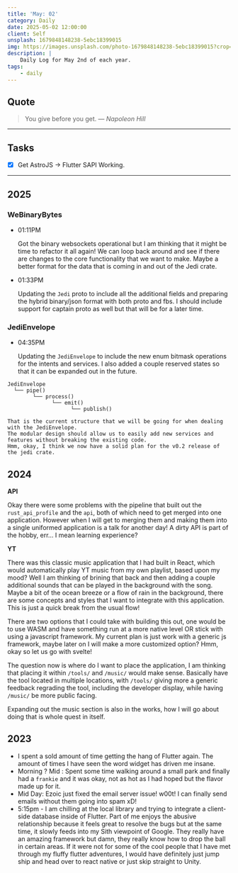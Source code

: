 ```yaml
---
title: 'May: 02'
category: Daily
date: 2025-05-02 12:00:00
client: Self
unsplash: 1679848148238-5ebc18399015
img: https://images.unsplash.com/photo-1679848148238-5ebc18399015?crop=entropy&cs=srgb&fm=jpg&ixid=MnwzNjM5Nzd8MHwxfHJhbmRvbXx8fHx8fHx8fDE2ODE3NDg2ODY&ixlib=rb-4.0.3&q=85
description: |
    Daily Log for May 2nd of each year.
tags:
    - daily
---
```


## Quote

> You give before you get.
> — <cite>Napoleon Hill</cite>

---

## Tasks

-   [X] Get AstroJS -> Flutter SAPI Working.

---

## 2025

### WeBinaryBytes

-   01:11PM

    Got the binary websockets operational but I am thinking that it might be time to refactor it all again!
    We can loop back around and see if there are changes to the core functionality that we want to make.
    Maybe a better format for the data that is coming in and out of the Jedi crate.

-   01:33PM

    Updating the `Jedi` proto to include all the additional fields and preparing the hybrid binary/json format with both proto and fbs.
    I should include support for captain proto as well but that will be for a later time.

### JediEnvelope

-   04:35PM

    Updating the `JediEnvelope` to include the new enum bitmask operations for the intents and services.
    I also added a couple reserved states so that it can be expanded out in the future.

```
JediEnvelope
  └── pipe()
        └── process()
              └── emit()
                    └── publish()
```

    That is the current structure that we will be going for when dealing with the JediEnvelope.
    The modular design should allow us to easily add new services and features without breaking the existing code.
    Hmm, okay, I think we now have a solid plan for the v0.2 release of the jedi crate.


## 2024

**API**

Okay there were some problems with the pipeline that built out the `rust_api_profile` and the `api`, both of which need to get merged into one application.
However when I will get to merging them and making them into a single uniformed application is a talk for another day!
A dirty API is part of the hobby, err... I mean learning experience?

**YT**

There was this classic music application that I had built in React, which would automatically play YT music from my own playlist, based upon my mood?
Well I am thinking of brining that back and then adding a couple additional sounds that can be played in the background with the song.
Maybe a bit of the ocean breeze or a flow of rain in the background, there are some concepts and styles that I want to integrate with this application.
This is just a quick break from the usual flow!

There are two options that I could take with building this out, one would be to use WASM and have something run at a more native level OR stick with using a javascript framework.
My current plan is just work with a generic js framework, maybe later on I will make a more customized option? Hmm, okay so let us go with svelte!

The question now is where do I want to place the application, I am thinking that placing it within `/tools/` and `/music/` would make sense.
Basically have the tool located in multiple locations, with `/tools/` giving more a generic feedback regrading the tool, including the developer display, while having `/music/` be more public facing.

Expanding out the music section is also in the works, how I will go about doing that is whole quest in itself.

## 2023

-   I spent a sold amount of time getting the hang of Flutter again. The amount of times I have seen the word widget has driven me insane.
-   Morning ? Mid : Spent some time walking around a small park and finally had a `frankie` and it was okay, not as hot as I had hoped but the flavor made up for it.
-   Mid Day: Ezoic just fixed the email server issue! w00t! I can finally send emails without them going into spam xD!
-   5:15pm - I am chilling at the local library and trying to integrate a client-side database inside of Flutter. Part of me enjoys the abusive relationship because it feels great to resolve the bugs but at the same time, it slowly feeds into my Sith viewpoint of Google. They really have an amazing framework but damn, they really know how to drop the ball in certain areas. If it were not for some of the cool people that I have met through my fluffy flutter adventures, I would have definitely just jump ship and head over to react native or just skip straight to Unity.
